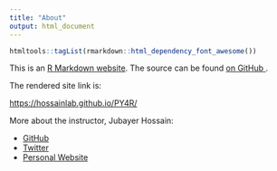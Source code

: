 ```yaml
---
title: "About"
output: html_document
---
```


```r
htmltools::tagList(rmarkdown::html_dependency_font_awesome())
```

This is an [R Markdown website](http://rmarkdown.rstudio.com/rmarkdown_websites.html). 
The source can be found [on GitHub <i class="fa fa-github"></i>](https://github.com/hossainlab/PY4R).

The rendered site link is:

<https://hossainlab.github.io/PY4R/>

More about the instructor, Jubayer Hossain:

- <i class="fa fa-github"></i> [GitHub](https://github.com/hossainlab/)
- <i class="fa fa-twitter"></i> [Twitter](https://twitter.com/Jhossain_28)
- <i class="fa fa-home"></i> [Personal Website](https://jhossain.com)

